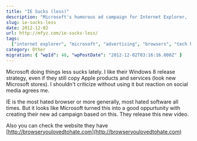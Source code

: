 ```yaml
---
title: "IE Sucks (less)"
description: "Microsoft's humorous ad campaign for Internet Explorer, 'The Browser You Loved to Hate,' acknowledges IE's past reputation while promoting its newer versions."
slug: ie-sucks-less
date: 2012-12-02
url: http://mfyz.com/ie-sucks-less/
tags:
  ["internet explorer", "microsoft", "advertising", "browsers", "tech humor"]
category: Other
migration: { "wpId": 48, "wpPostDate": "2012-12-02T03:16:16.000Z" }
---
```



Microsoft doing things less sucks lately. I like their Windows 8 release strategy, even if they still copy Apple products and services (look new Microsoft stores). I shouldn't criticize without using it but reaction on social media agrees me.

IE is the most hated browser or more generally, most hated software all times. But it looks like Microsoft turned this into a good oppurtunity with creating their new ad campaign based on this. They release this new video.

<YouTube id="lD9FAOPBiDk" />

Also you can check the website they have [http://browseryoulovedtohate.com](http://browseryoulovedtohate.com)

